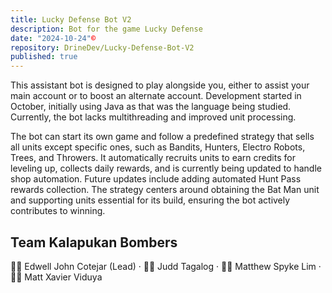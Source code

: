 ```yaml
---
title: Lucky Defense Bot V2
description: Bot for the game Lucky Defense
date: "2024-10-24"©
repository: DrineDev/Lucky-Defense-Bot-V2
published: true
---
```


This assistant bot is designed to play alongside you, either to assist your main account or to boost an alternate account. Development started in October, initially using Java as that was the language being studied. Currently, the bot lacks multithreading and improved unit processing.

The bot can start its own game and follow a predefined strategy that sells all units except specific ones, such as Bandits, Hunters, Electro Robots, Trees, and Throwers. It automatically recruits units to earn credits for leveling up, collects daily rewards, and is currently being updated to handle shop automation. Future updates include adding automated Hunt Pass rewards collection. The strategy centers around obtaining the Bat Man unit and supporting units essential for its build, ensuring the bot actively contributes to winning.

## Team Kalapukan Bombers

🧑‍💻 Edwell John Cotejar (Lead) &middot; 🧑‍💻 Judd Tagalog &middot; 🧑‍💻 Matthew Spyke Lim &middot; 🧑‍💻 Matt Xavier Viduya
